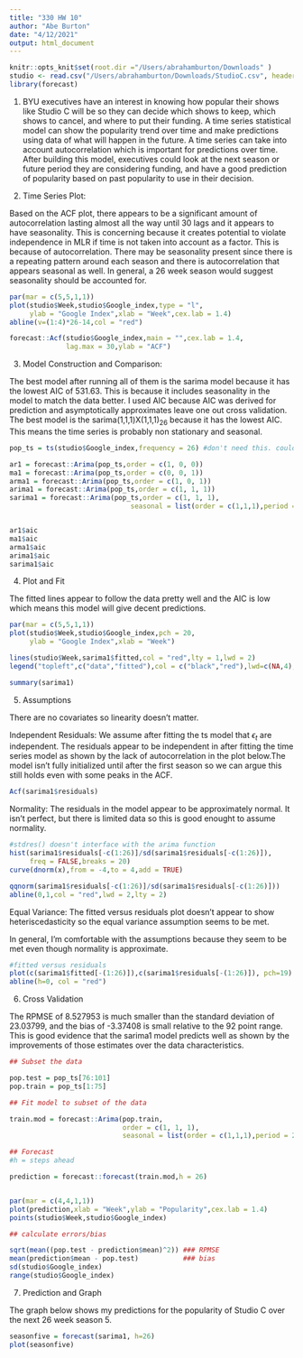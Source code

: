 ```yaml
---
title: "330 HW 10"
author: "Abe Burton"
date: "4/12/2021"
output: html_document
---
```


```r
knitr::opts_knit$set(root.dir ="/Users/abrahamburton/Downloads" )
studio <- read.csv("/Users/abrahamburton/Downloads/StudioC.csv", header = TRUE)
library(forecast)
```

1. BYU executives have an interest in knowing how popular their shows like Studio C will be so they can decide which shows to keep, which shows to cancel, and where to put their funding. A time series statistical model can show the popularity trend over time and make predictions using data of what will happen in the future. A time series can take into account autocorrelation which is important for predictions over time. After building this model, executives could look at the next season or future period they are considering funding, and have a good prediction of popularity based on past popularity to use in their decision.

2. Time Series Plot:

Based on the ACF plot, there appears to be a significant amount of autocorrelation lasting almost all the way until 30 lags and it appears to have seasonality. This is concerning because it creates potential to violate independence in MLR if time is not taken into account as a factor. This is because of autocorrelation. There may be seasonality present since there is a repeating pattern around each season and there is autocorrelation that appears seasonal as well. In general, a 26 week season would suggest seasonality should be accounted for.

```r
par(mar = c(5,5,1,1))
plot(studio$Week,studio$Google_index,type = "l",
     ylab = "Google Index",xlab = "Week",cex.lab = 1.4)
abline(v=(1:4)*26-14,col = "red")

forecast::Acf(studio$Google_index,main = "",cex.lab = 1.4,
              lag.max = 30,ylab = "ACF")


```

3. Model Construction and Comparison:

The best model after running all of them is the sarima model because it has the lowest AIC of 531.63. This is because it includes seasonality in the model to match the data better. I used AIC because AIC was derived for prediction and asymptotically approximates leave one out cross validation. The best model is the sarima(1,1,1)X(1,1,1)$_{26}$ because it has the lowest AIC. This means the time series is probably non stationary and seasonal.

```r
pop_ts = ts(studio$Google_index,frequency = 26) #don't need this. could just do studio$google_index directly in the models. but this is good

ar1 = forecast::Arima(pop_ts,order = c(1, 0, 0))
ma1 = forecast::Arima(pop_ts,order = c(0, 0, 1))
arma1 = forecast::Arima(pop_ts,order = c(1, 0, 1))
arima1 = forecast::Arima(pop_ts,order = c(1, 1, 1))
sarima1 = forecast::Arima(pop_ts,order = c(1, 1, 1),
                              seasonal = list(order = c(1,1,1),period = 26))


ar1$aic
ma1$aic
arma1$aic
arima1$aic
sarima1$aic


```

4. Plot and Fit

The fitted lines appear to follow the data pretty well and the AIC is low which means this model will give decent predictions.
```r
par(mar = c(5,5,1,1))
plot(studio$Week,studio$Google_index,pch = 20,
     ylab = "Google Index",xlab = "Week")

lines(studio$Week,sarima1$fitted,col = "red",lty = 1,lwd = 2) 
legend("topleft",c("data","fitted"),col = c("black","red"),lwd=c(NA,4),pch=c(20,NA),cex=2)

summary(sarima1)

```

5. Assumptions

There are no covariates so linearity doesn't matter.

Independent Residuals: We assume after fitting the ts model that $\epsilon_t$ are independent. The residuals appear to be independent in after fitting the time series model as shown by the lack of autocorrelation in the plot below.The model isn't fully initialized until after the first season so we can argue this still holds even with some peaks in the ACF.
```r
Acf(sarima1$residuals)
```

Normality: The residuals in the model appear to be approximately normal. It isn't perfect, but there is limited data so this is good enought to assume normality.
```r

#stdres() doesn't interface with the arima function
hist(sarima1$residuals[-c(1:26)]/sd(sarima1$residuals[-c(1:26)]),
     freq = FALSE,breaks = 20)
curve(dnorm(x),from = -4,to = 4,add = TRUE)

qqnorm(sarima1$residuals[-c(1:26)]/sd(sarima1$residuals[-c(1:26)]))
abline(0,1,col = "red",lwd = 2,lty = 2)
```

Equal Variance: The fitted versus residuals plot doesn't appear to show heteriscedasticity so the equal variance assumption seems to be met.


In general, I'm comfortable with the assumptions because they seem to be met even though normality is approximate.

```r
#fitted versus residuals
plot(c(sarima1$fitted[-(1:26)]),c(sarima1$residuals[-(1:26)]), pch=19) #the c() vectorizes it so it doesn't preserve order (ts)
abline(h=0, col = "red")

```

6. Cross Validation

The RPMSE of 8.527953 is much smaller than the standard deviation of 23.03799, and the bias of -3.37408 is small relative to the 92 point range. This is good evidence that the sarima1 model predicts well as shown by the improvements of those estimates over the data characteristics.

```r
## Subset the data

pop.test = pop_ts[76:101]
pop.train = pop_ts[1:75]

## Fit model to subset of the data

train.mod = forecast::Arima(pop.train,
                            order = c(1, 1, 1),
                            seasonal = list(order = c(1,1,1),period = 26))

## Forecast
#h = steps ahead

prediction = forecast::forecast(train.mod,h = 26)


par(mar = c(4,4,1,1))
plot(prediction,xlab = "Week",ylab = "Popularity",cex.lab = 1.4)
points(studio$Week,studio$Google_index)

## calculate errors/bias

sqrt(mean((pop.test - prediction$mean)^2)) ### RPMSE
mean(prediction$mean - pop.test)           ### bias
sd(studio$Google_index)
range(studio$Google_index)
```

7. Prediction and Graph

The graph below shows my predictions for the popularity of Studio C over the next 26 week season 5.

```r

seasonfive = forecast(sarima1, h=26)
plot(seasonfive)
```
